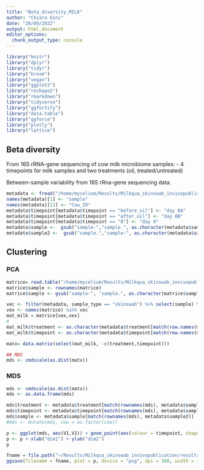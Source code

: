 ```yaml
---
title: "Beta_diversity_MILK"
author: "Chiara Gini"
date: "20/09/2022"
output: html_document
editor_options: 
  chunk_output_type: console
---
```


```r
library("knitr")
library("dplyr")
library("tidyr")
library("broom")
library("vegan")
library("ggplot2")
library("reshape2")
library("rmarkdown")
library("tidyverse")
library("ggfortify")
library("data.table")
library("ggforce")
library("plotly")
library("lattice")
```

## Beta diversity

From 16S rRNA-gene sequencing of cow milk microbiome samples:
- 4 timepoints for milk samples and two treatments (oil, treated/untreated)

Between-sample variability from 16S rRna-gene sequencing data.

```r
metadata <- fread("/home/mycelium/Results/Milkqua_skinswab_invivopublication/mapping_milkqua_skinswabs.csv")
names(metadata)[1] <- "sample"
names(metadata)[11] <- "Cow_ID"
metadata$timepoint[metadata$timepoint == "before_oil"] <- "day 0A"
metadata$timepoint[metadata$timepoint == "after_oil"] <- "day 0B"
metadata$timepoint[metadata$timepoint == "8"] <- "day 8"
metadata$sample <-  gsub("sample-","sample.", as.character(metadata$sample))
metadata$sample2 <-  gsub("sample.","sample-", as.character(metadata$sample))
```

## Clustering

### PCA

```r
matrice= read.table("/home/mycelium/Results/Milkqua_skinswab_invivopublication/results/bray_curtis_distances.csv", row.names = 1, header=T, sep = ",")
matrice$sample <- rownames(matrice)
matrice$sample <- gsub("sample-", "sample.", as.character(matrice$sample))

vec <- filter(metadata, sample_type == "skinswab") %>% select(sample) %>% pull()
vex <- names(matrice) %in% vec
mat_milk = matrice[vex,vex]
# 
mat_milk$treatment <- as.character(metadata$treatment[match(row.names(mat_milk),metadata$sample)])
mat_milk$timepoint <- as.character(metadata$timepoint[match(row.names(mat_milk),metadata$sample)])

matx= data.matrix(select(mat_milk, -c(treatment,timepoint)))

## MDS
mds <- cmdscale(as.dist(matx))
```

### MDS

```r
mds <- cmdscale(as.dist(matx))
mds <- as.data.frame(mds)

mds$treatment <- metadata$treatment[match(rownames(mds), metadata$sample2)]
mds$timepoint <- metadata$timepoint[match(rownames(mds), metadata$sample2)]
mds$sample <- metadata$sample[match(rownames(mds), metadata$sample2)]
#mds <- mutate(mds, cow = as.factor(cow))

p <- ggplot(mds, aes(V1,V2)) + geom_point(aes(colour = timepoint, shape = treatment), size = 3) #+ stat_ellipse(aes(x=V1, y=V2,color=timepoint), type="norm")
p <- p + xlab("dim1") + ylab("dim2")
p

fname = file.path("~/Results/Milkqua_skinswab_invivopublication/results/beta/beta_SKINSWAB-2.png")
ggsave(filename = fname, plot = p, device = "png", dpi = 300, width = 30, height = 30)
```
